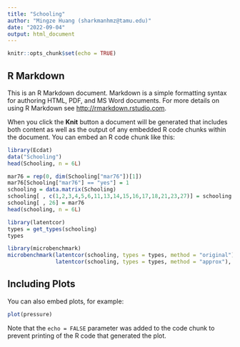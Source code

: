 ```yaml
---
title: "Schooling"
author: "Mingze Huang (sharkmanhmz@tamu.edu)"
date: "2022-09-04"
output: html_document
---
```


```r
knitr::opts_chunk$set(echo = TRUE)
```

## R Markdown

This is an R Markdown document. Markdown is a simple formatting syntax for authoring HTML, PDF, and MS Word documents. For more details on using R Markdown see <http://rmarkdown.rstudio.com>.

When you click the **Knit** button a document will be generated that includes both content as well as the output of any embedded R code chunks within the document. You can embed an R code chunk like this:

```r
library(Ecdat)
data("Schooling")
head(Schooling, n = 6L)
```

```r
mar76 = rep(0, dim(Schooling["mar76"])[1])
mar76[Schooling["mar76"] == "yes"] = 1 
schooling = data.matrix(Schooling)
schooling[ , c(1,2,3,4,5,6,11,13,14,15,16,17,18,21,23,27)] = schooling[ , c(1,2,3,4,5,6,11,13,14,15,16,17,18,21,23,27)] - 1
schooling[ , 26] = mar76
head(schooling, n = 6L)
```

```r
library(latentcor)
types = get_types(schooling)
types
```

```r
library(microbenchmark)
microbenchmark(latentcor(schooling, types = types, method = "original"),
               latentcor(schooling, types = types, method = "approx"), times = 5L)
```

## Including Plots

You can also embed plots, for example:

```r
plot(pressure)
```

Note that the `echo = FALSE` parameter was added to the code chunk to prevent printing of the R code that generated the plot.
